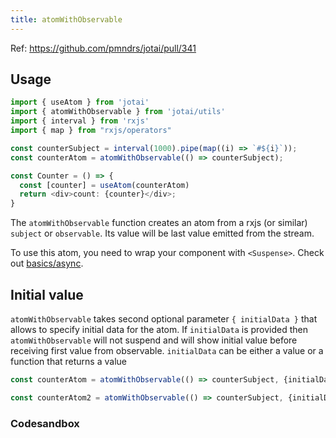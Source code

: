 ```yaml
---
title: atomWithObservable
---
```


Ref: https://github.com/pmndrs/jotai/pull/341

## Usage
```ts
import { useAtom } from 'jotai'
import { atomWithObservable } from 'jotai/utils'
import { interval } from 'rxjs'
import { map } from "rxjs/operators"

const counterSubject = interval(1000).pipe(map((i) => `#${i}`));
const counterAtom = atomWithObservable(() => counterSubject);

const Counter = () => {
  const [counter] = useAtom(counterAtom)
  return <div>count: {counter}</div>;
}
```

The `atomWithObservable` function creates an atom from a rxjs (or similar) `subject` or `observable`.
Its value will be last value emitted from the stream.

To use this atom, you need to wrap your component with `<Suspense>`. Check out [basics/async](../basics/async.mdx).

## Initial value
`atomWithObservable` takes second optional parameter `{ initialData }` that allows to specify initial data for the atom. If `initialData` is provided then `atomWithObservable` will not suspend and will show initial value before receiving first value from observable. `initialData` can be either a value or a function that returns a value

```ts
const counterAtom = atomWithObservable(() => counterSubject, {initialData: 10});

const counterAtom2 = atomWithObservable(() => counterSubject, {initialData: () => Math.random()});
```

### Codesandbox
<CodeSandbox id="88pnt" />
